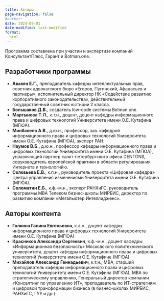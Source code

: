 ```yaml
---
title: Авторы
page-navigation: false
#author:
date: 2024-09-01
date-modified: last-modified
format:
  html
---
```



Программа составлена при участии и экспертизе компаний КонсультантПлюс, Гарант и Botman.one.


## Разработчики программы

- **Авакян Е.Г.**, преподаватель кафедры интеллектуальных прав, советник адвокатского бюро «Егоров, Пугинский, Афанасьев и партнеры», исполнительный директор НК «Содействие развитию корпоративного законодательства», действительный государственный советник юстиции 2 класса.
- **Большаков Д.В.**, создатель low-code системы Botman.one.
- **Мартынова Т.Л.**, к.т.н., доцент, доцент кафедры информационного права и цифровых технологий Университета имени О.Е. Кутафина (МГЮА).
- **Минбалеев А.В.**, д.ю.н., профессор, зав. кафедрой информационного права и цифровых технологий Университета имени О.Е. Кутафина (МГЮА), эксперт РАН.
- **Наумов В.Б.**, д.ю.н., профессор кафедры информационного права и цифровых технологий Университета имени О.Е. Кутафина (МГЮА), управляющий партнер санкт-петербургского офиса DENTONS, соруководитель европейской практики в области регулирования Интернета и технологийю.
- **Соловьева Е.В.**, к.п.н., руководитель проекта «Цифровая кафедра» Центра управления изменениями Университета имени О.Е. Кутафина (МГЮА).
- **Соломатин Е.Б.**, к.ф.-м.н., эксперт РАНХиГС, руководитель программы МВА Телеком бизнес-школы МИРБИС, директор по развитию компании «Мегапьютер Интеллидженс».


## Авторы контента

- **Голкина Галина Евгеньевна**, к.э.н., доцент кафедры информационного права и цифровых технологий Университета имени О.Е. Кутафина (МГЮА)
- **Красников Александр Сергеевич**, к.ф.-м.н., доцент кафедры «Информационная безопасность» Московского политехнического университета, доцент кафедры информационного права и цифровых технологий Университета имени О.Е. Кутафина (МГЮА)
- **Михайлов Александр Геннадьевич**, к.т.н., MBA, старший преподаватель кафедры информационного права и цифровых технологий Университета имени О.Е. Кутафина (МГЮА), MBA по стратегическому управлению, Генеральный директор компании «Консалтинг по управлению ИТ», преподаватель по ИТ-стратегиям и цифровой трансформации бизнеса (в бизнес-школах МИРБИС, РАНХиГС, ГУУ и др.)
